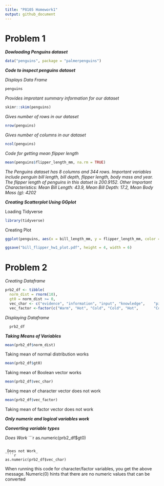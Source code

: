 ```yaml
---
title: "P8105 Homework1"
output: github_document
---
```


# Problem 1

***Dowloading Penguins dataset***

```r

data("penguins", package = "palmerpenguins")

```

***Code to inspect penguins dataset***

_Displays Data Frame_
```r

penguins

```

_Provides improtant summary information for our dataset_
```r

skimr::skim(penguins)

```

_Gives number of rows in our dataset_
```r

nrow(penguins)

```

_Gives number of columns in our dataset_
```r

ncol(penguins)

```

_Code for getting mean flipper length_
```r

mean(penguins$flipper_length_mm, na.rm = TRUE)

```
_The Penguins dataset has 8 columns and 344 rows. Important variables include penguin bill length, bill depth, flipper length, body mass and year. The flipper length of penguins in this datset is 200.9152. Other Important Characteristics: Mean Bill Length: 43.9, Mean Bill Depth: 17.2, Mean Body Mass (g): 4202_

***Creating Scatterplot Using GGplot***

Loading Tidyverse

```r

library(tidyverse)

```

Creating Plot

```r

ggplot(penguins, aes(x = bill_length_mm, y = flipper_length_mm, color = species)) + geom_point()

```

```r

ggsave("bill_flipper_hw1_plot.pdf", height = 4, width = 6)

```

# Problem 2

_Creating Dataframe_

```r

prb2_df <- tibble(
  norm_dist = rnorm(10),
  gt0 = norm_dist >= 0,
  vec_char <- c("evidence", "information", "input", "knowledge",    "picture", "statistics", "notes", "details", "reports",           "score"),
  vec_factor <-factor(c("Warm", "Hot", "Cold", "Cold", "Hot",       "Cold", "Cold", "Warm", "Cold", "Hot")))

```

_Displaying Dataframe_
  
```r

  prb2_df

```

 ***_Taking Means of Variables_***
 
 ```r
 
 mean(prb2_df$norm_dist)
 
 ```
 Taking mean of normal distribution works
 
  ```r
 
 mean(prb2_df$gt0)
 
 ```
 Taking mean of Boolean vector works
 
  ```r
 
 mean(prb2_df$vec_char)
 
 ```
 Taking mean of character vector does not work
 
  ```r
 
 mean(prb2_df$vec_factor)
 
 ```
 Taking mean of factor vector does not work
 
 ***Only numeric and logical variables work***
 
 ***Converting variable types***
 
 _Does Work_
 ```r
 
 as.numeric(prb2_df$gt0)
 
 ```
 
 _Does not Work_
  ```r
 
 as.numeric(prb2_df$vec_char)
 
 ```
When running this code for character/factor variables, you get the above message. Numeric(0) hints that there are no numeric values that can be converted
 
 

